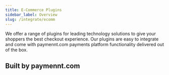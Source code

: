 ```yaml
---
title: E-Commerce Plugins
sidebar_label: Overview
slug: /integrate/ecomm
---
```


We offer a range of plugins for leading technology solutions to give your shoppers the best checkout experience. Our plugins are easy to integrate and come with paymennt.com payments platform functionality delivered out of the box.

## Built by paymennt.com

<div class="row">
  <div class="col col--4">
    <Card
      image="/img/docs/integrate/ecomm/opencart/opencart.svg"
      link="/docs/integrate/ecomm/opencart"
      action="view guide">
    </Card>
  </div>
  <div class="col col--4">
    <Card
      image="/img/docs/integrate/ecomm/shopify/shopify.svg"
      link="/docs/integrate/ecomm/shopify"
      action="view guide">
    </Card>
  </div>
  <div class="col col--4">
    <Card
      image="/img/docs/integrate/ecomm/woocommerce/woocommerce.svg"
      link="/docs/integrate/ecomm/woocommerce"
      action="view guide">
    </Card>
  </div>

</div>
